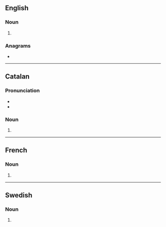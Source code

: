 ==English==

===Noun===
{{head|en|noun plural form}}

# {{plural of|bastion|lang=en}}

===Anagrams===
* {{anagrams|en|a=abinosst|Bostians|antiboss}}

----

==Catalan==

===Pronunciation===
* {{ca-IPA|bastións}}
* {{rhymes|ons|lang=ca}}

===Noun===
{{head|ca|noun plural form|g=m-p}}

# {{inflection of|bastió||p|lang=ca}}

----

==French==

===Noun===
{{head|fr|noun plural form|g=m}}

# {{plural of|bastion|lang=fr}}

----

==Swedish==

===Noun===
{{head|sv|noun form}}

# {{sv-noun-form-indef-gen|bastion}}